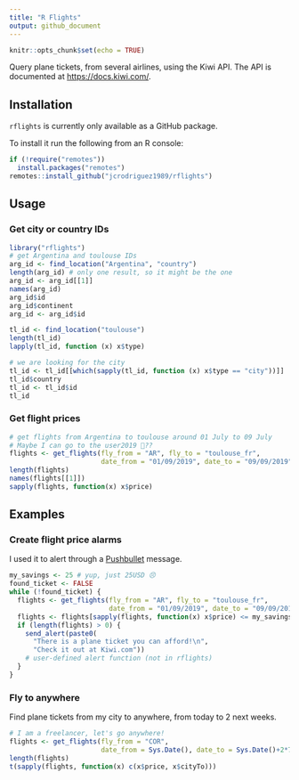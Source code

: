 ```yaml
---
title: "R Flights"
output: github_document
---
```


```r
knitr::opts_chunk$set(echo = TRUE)
```

Query plane tickets, from several airlines, using the Kiwi API. The API is documented at [https://docs.kiwi.com/](https://docs.kiwi.com/).

## Installation

`rflights` is currently only available as a GitHub package.

To install it run the following from an R console:

```r
if (!require("remotes"))
  install.packages("remotes")
remotes::install_github("jcrodriguez1989/rflights")
```

## Usage

### Get city or country IDs

```r
library("rflights")
# get Argentina and toulouse IDs
arg_id <- find_location("Argentina", "country")
length(arg_id) # only one result, so it might be the one
arg_id <- arg_id[[1]]
names(arg_id)
arg_id$id
arg_id$continent
arg_id <- arg_id$id

tl_id <- find_location("toulouse")
length(tl_id)
lapply(tl_id, function (x) x$type)

# we are looking for the city
tl_id <- tl_id[[which(sapply(tl_id, function (x) x$type == "city"))]]
tl_id$country
tl_id <- tl_id$id
tl_id
```

### Get flight prices

```r
# get flights from Argentina to toulouse around 01 July to 09 July
# Maybe I can go to the user2019 🤔??
flights <- get_flights(fly_from = "AR", fly_to = "toulouse_fr",
                       date_from = "01/09/2019", date_to = "09/09/2019")
length(flights)
names(flights[[1]])
sapply(flights, function(x) x$price)
```

## Examples

### Create flight price alarms

I used it to alert through a [Pushbullet](https://www.pushbullet.com/) message.

```r
my_savings <- 25 # yup, just 25USD 😣
found_ticket <- FALSE
while (!found_ticket) {
  flights <- get_flights(fly_from = "AR", fly_to = "toulouse_fr",
                         date_from = "01/09/2019", date_to = "09/09/2019")
  flights <- flights[sapply(flights, function(x) x$price) <= my_savings]
  if (length(flights) > 0) {
    send_alert(paste0(
      "There is a plane ticket you can afford!\n",
      "Check it out at Kiwi.com"))
    # user-defined alert function (not in rflights)
  }
}
```

### Fly to anywhere

Find plane tickets from my city to anywhere, from today to 2 next weeks.

```r
# I am a freelancer, let's go anywhere!
flights <- get_flights(fly_from = "COR",
                       date_from = Sys.Date(), date_to = Sys.Date()+2*7)
length(flights)
t(sapply(flights, function(x) c(x$price, x$cityTo)))
```
